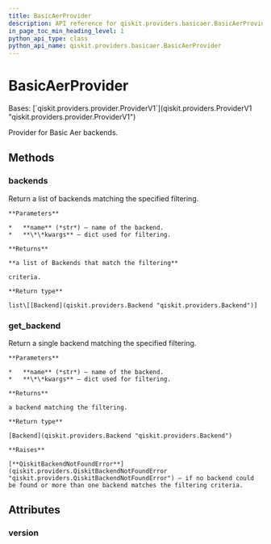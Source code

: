 ```yaml
---
title: BasicAerProvider
description: API reference for qiskit.providers.basicaer.BasicAerProvider
in_page_toc_min_heading_level: 1
python_api_type: class
python_api_name: qiskit.providers.basicaer.BasicAerProvider
---
```


# BasicAerProvider

<Class id="qiskit.providers.basicaer.BasicAerProvider" github="https://github.com/qiskit/qiskit/tree/stable/0.21/qiskit/providers/basicaer/basicaerprovider.py" signature="BasicAerProvider">
  Bases: [`qiskit.providers.provider.ProviderV1`](qiskit.providers.ProviderV1 "qiskit.providers.provider.ProviderV1")

  Provider for Basic Aer backends.

  ## Methods

  ### backends

  <Function id="qiskit.providers.basicaer.BasicAerProvider.backends" name="backends" signature="BasicAerProvider.backends(name=None, filters=None, **kwargs)">
    Return a list of backends matching the specified filtering.

    **Parameters**

    *   **name** (*str*) – name of the backend.
    *   **\*\*kwargs** – dict used for filtering.

    **Returns**

    **a list of Backends that match the filtering**

    criteria.

    **Return type**

    list\[[Backend](qiskit.providers.Backend "qiskit.providers.Backend")]
  </Function>

  ### get\_backend

  <Function id="qiskit.providers.basicaer.BasicAerProvider.get_backend" name="get_backend" signature="BasicAerProvider.get_backend(name=None, **kwargs)">
    Return a single backend matching the specified filtering.

    **Parameters**

    *   **name** (*str*) – name of the backend.
    *   **\*\*kwargs** – dict used for filtering.

    **Returns**

    a backend matching the filtering.

    **Return type**

    [Backend](qiskit.providers.Backend "qiskit.providers.Backend")

    **Raises**

    [**QiskitBackendNotFoundError**](qiskit.providers.QiskitBackendNotFoundError "qiskit.providers.QiskitBackendNotFoundError") – if no backend could be found or more than one backend matches the filtering criteria.
  </Function>

  ## Attributes

  ### version

  <Attribute id="qiskit.providers.basicaer.BasicAerProvider.version" name="version" attributeValue="= 1" />
</Class>

